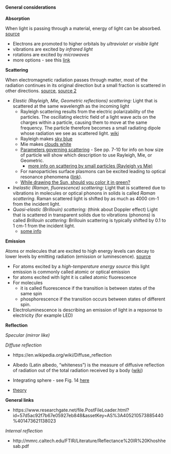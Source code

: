 #### General considerations

__Absorption__

When light is passing through a material, energy of light can be absorbed.     [source](http://life.nthu.edu.tw/~labcjw/BioPhyChem/Spectroscopy/spectros.htm)

  * Electrons are promoted to higher orbitals by _ultraviolet or visible light_
  * vibrations are excited by _infrared light_
  * rotations are excited by _microwaves_
  * more options - see this [link](https://www.chem.uci.edu/~dmitryf/manuals/Fundamentals/Fluorescence%20Spectroscopy.pdf)


__Scattering__

When electromagnetic radiation passes through matter, most of the radiation continues in its original direction but a small fraction is scattered in other directions. [source](http://life.nthu.edu.tw/~labcjw/BioPhyChem/Spectroscopy/spectros.htm), [source 2](http://pages.mtu.edu/~scarn/teaching/GE4250/scattering_lecture_slides.pdf)

  * _Elastic (Rayleigh, Mie, Geometric reflections) scattering:_ Light that is scattered at the same wavelength as the incoming light
    - Rayleigh scattering results from the electric polarizability of the particles. The oscillating electric field of a light wave acts on the charges within a particle, causing them to move at the same frequency. The particle therefore becomes a small radiating dipole whose radiation we see as scattered light. [wiki](https://en.wikipedia.org/wiki/Rayleigh_scattering)
    - Rayleigh makes [sky blue](http://hyperphysics.phy-astr.gsu.edu/hbase/atmos/blusky.html)
    - Mie makes [clouds white](http://ww2010.atmos.uiuc.edu/(Gl)/guides/mtr/opt/mch/sct/mie.rxml)
    - [Parameters governing scattering](http://pages.mtu.edu/~scarn/teaching/GE4250/scattering_lecture_slides.pdf) - See pp. 7-10 for info on how size of particle will show which description to use Rayleigh, Mie, or Geometric.
        - [more info on scattering by small particles (Rayleigh vs Mie) ](http://www.phys.ufl.edu/courses/phy4422/spring10/Reports/Light%20Scattering%20by%20Small%20Particles.pdf)
    - For nanoparticles surface plasmons can be excited leading to optical resonance phenomena ([link](https://www.nature.com/articles/lsa201460)).
    - [While drawing the Sun, should you color it in green?](http://solar-center.stanford.edu/SID/activities/GreenSun.html)
  * _Inelastic (Raman, fluorescence) scattering:_ Light that is scattered due to vibrations in molecules or optical phonons in solids is called _Raman scattering_. Raman scattered light is shifted by as much as 4000 cm-1 from the incident light.
  * _Quasi-elastic (Brillouin) scattering:_ (think about Doppler effect) Light that is scattered in transparent solids due to vibrations (phonons) is called _Brillouin scattering:_ Brillouin scattering is typically shifted by 0.1 to 1 cm-1 from the incident light.     
    - [some info](http://www.soest.hawaii.edu/HIGP/Faculty/zinin/Zi-Brillouin.html)
   


__Emission__

Atoms or molecules that are excited to high energy levels can decay to lower levels by emitting radiation (emission or luminescence). [source](http://life.nthu.edu.tw/~labcjw/BioPhyChem/Spectroscopy/spectros.htm)

  * For atoms excited by a _high-temperature energy source_ this light emission is commonly called atomic or optical emission
  * for atoms excited with light it is called atomic fluorescence
  * For molecules
      - it is called fluorescence if the transition is between states of the same spin 
      - phosphorescence if the transition occurs between states of different spin.
  * Electroluminescence is describing an emission of light in a repsonse to electricity (for example LED)
      

__Reflection__

_Specular (mirror like)_

_Diffuse reflection_

* https://en.wikipedia.org/wiki/Diffuse_reflection

* Albedo (Latin albedo, "whiteness") is the measure of diffusive reflection of radiation out of the total radiation received by a body ([wiki](https://en.wikipedia.org/wiki/Albedo))

* Integrating sphere - see Fig. 14 [here](http://mmrc.caltech.edu/FTIR/Literature/Reflectance%20IR%20Khoshhesab.pdf)

* [theory](http://nvlpubs.nist.gov/nistpubs/jres/80A/jresv80An4p567_A1b.pdf)

__General links__

* https://www.researchgate.net/file.PostFileLoader.html?id=57d5ac92f7b67e05927eb848&assetKey=AS%3A405210573885440%401473621138023


_Internal reflection_

* http://mmrc.caltech.edu/FTIR/Literature/Reflectance%20IR%20Khoshhesab.pdf
